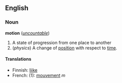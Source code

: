 ==English==
===Noun===
'''motion''' (''[[uncountable]]'')

# A state of progression from one place to another
# (''physics'') A change of [[position]] with respect to [[time]].

====Translations====
*Finnish: [[liike]]
*French: (1): [[mouvement]] ''m''